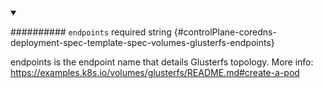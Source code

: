 
<details className="config-field" data-expandable="false" open>
<summary>

########## `endpoints` <span className="config-field-required" data-required="false">required</span> <span className="config-field-type">string</span> <span className="config-field-default"></span> <span className="config-field-enum"></span> {#controlPlane-coredns-deployment-spec-template-spec-volumes-glusterfs-endpoints}

endpoints is the endpoint name that details Glusterfs topology.
More info: https://examples.k8s.io/volumes/glusterfs/README.md#create-a-pod

</summary>



</details>
